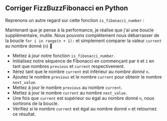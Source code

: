 
## Corriger FizzBuzzFibonacci en Python

Reprenons un autre regard sur cette fonction `is_fibonacci_number` :

<IsFibonacciNumberCode />

Maintenant que je pense à la performance, je réalise que j'ai une boucle supplémentaire, inutile.
Nous pouvons complètement nous débarrasser de la boucle `for i in range(n + 1):` et
simplement comparer la valeur `current` au nombre donné (`n`) 🤦

<IsFibonacciNumberFixCode />

- Mettez à jour notre fonction `is_fibonacci_number`.
- Initialisez notre séquence de Fibonacci en commençant par `0` et `1` en tant que nombres `previous` et `current` respectivement.
- Itérez tant que le nombre `current` est inférieur au _nombre donné_ `n`.
- Ajoutez le nombre `previous` et le nombre `current` pour obtenir le nombre `next_value`.
- Mettez à jour le nombre `previous` au nombre `current`.
- Mettez à jour le nombre `current` au nombre `next_value`.
- Une fois que `current` est supérieur ou égal au nombre donné `n`, nous sortirons de la boucle.
- Vérifiez si le nombre `current` est égal au nombre donné `n` et retournez ce résultat.